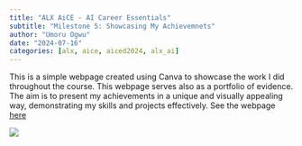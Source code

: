 ```yaml
---
title: "ALX AiCE - AI Career Essentials"
subtitle: "Milestone 5: Showcasing My Achievemnets"
author: "Umoru Ogwu"
date: "2024-07-16"
categories: [alx, aice, aiced2024, alx_ai]
---
```


This is a simple webpage created using Canva to showcase the work I did throughout the course. This webpage serves also as a portfolio of evidence. The aim is to present my achievements in a unique and visually appealing way, demonstrating my skills and projects effectively. See the webpage [here](https://aboutumoru.my.canva.site/umoru-ai-for-change){target="_blank"}

![](pro_pic.jpg)


